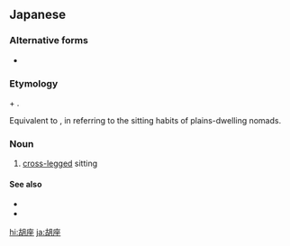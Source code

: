 ==Japanese==
{{ja-kanjitab}}

===Alternative forms===
* {{l/ja|胡坐}}

===Etymology===
{{m|ja|胡||non-[[Han]] people, particularly [[Turk]]s and [[Mongol]]s and other Central Asians|sc=Jpan}} + {{m|ja|座||[[sitting]]|sc=Jpan}}.

Equivalent to {{m|en|Indian style}}, in referring to the sitting habits of plains-dwelling nomads.

===Noun===
{{ja-noun|あぐら}}

# [[cross-legged]] sitting

====See also====
* {{ja-r|跪座|きざ}}
* {{ja-r|正座|せいざ}}

[[hi:胡座]]
[[ja:胡座]]